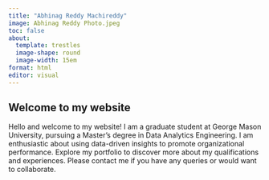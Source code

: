 ```yaml
---
title: "Abhinag Reddy Machireddy"
image: Abhinag Reddy Photo.jpeg
toc: false
about:
  template: trestles
  image-shape: round
  image-width: 15em
format: html
editor: visual
---
```


## Welcome to my website

Hello and welcome to my website! I am a graduate student at George Mason University, pursuing a Master's degree in Data Analytics Engineering. I am enthusiastic about using data-driven insights to promote organizational performance. Explore my portfolio to discover more about my qualifications and experiences. Please contact me if you have any queries or would want to collaborate.
